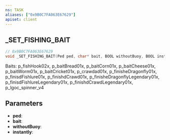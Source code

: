 ```yaml
---
ns: TASK
aliases: ["0x9B0C7FA063E67629"]
apiset: client
---
```

## _SET_FISHING_BAIT

```c
// 0x9B0C7FA063E67629
void _SET_FISHING_BAIT(Ped ped, char* bait, BOOL withoutBuoy, BOOL instantly);
```

Baits: p_fishHook02x, p_baitBread01x, p_baitCorn01x, p_baitCheese01x, p_baitWorm01x, p_baitCricket01x, p_crawdad01x, p_finisheDragonfly01x, p_finisdFishlure01x, p_finishdCrawd01x, p_finisheDragonflyLegendary01x, p_finisdFishlureLegendary01x, p_finishdCrawdLegendary01x, p_lgoc_spinner_v4

## Parameters
* **ped**:
* **bait**:
* **withoutBuoy**:
* **instantly**: